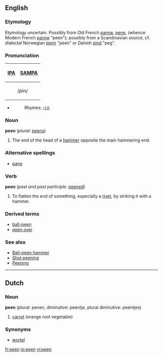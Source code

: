==English==
===Etymology===
Etymology uncertain.  Possibly from Old French [[panne]], [[pene]], (whence Modern French [[panne]] "peen"); possibly from a Scandinavian source, cf. dialectal Norwegian [[penn]] "peen" or Danish [[pind]] "peg".

===Pronunciation===
{| border=1 cellpadding=5
! [[w:IPA|IPA]] !! [[w:SAMPA|SAMPA]]
|-
|colspan=2 align=center| /pin/ 
|}
*{{audio|en-us-peen.ogg|Audio (US)}}
*:Rhymes: [[Rhymes:English:-iːn|-iːn]]


===Noun===
'''peen''' (''plural:'' [[peens]])
#The end of the head of a [[hammer]] opposite the main hammering end.

===Alternative spellings===
*[[pane]]

===Verb===
'''peen''' (''past and past participle:'' [[peened]])
#To flatten the end of something, especially a [[rivet]], by striking it with a hammer.

===Derived terms===
*[[ball-peen]]
*[[peen over]]

===See also===
*[[W:Ball-peen hammer|Ball-peen hammer]]
*[[W:Shot peening|Shot peening]]
*[[W:Peening|Peening]]
----

==Dutch==
===Noun===
'''peen''' (plural: penen, diminutive: peentje, plural diminutive: peentjes) 
# [[carrot]] (orange root vegetable)

===Synonyms===
*[[wortel]]

[[fr:peen]]
[[io:peen]]
[[vi:peen]]